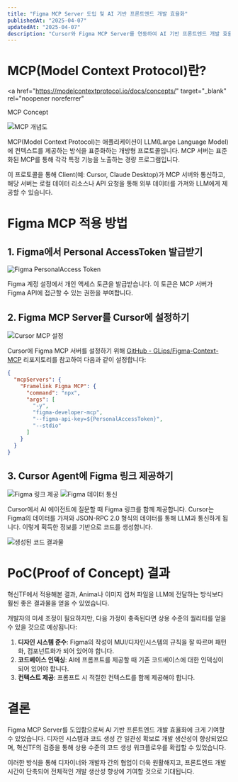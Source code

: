 ```yaml
---
title: "Figma MCP Server 도입 및 AI 기반 프론트엔드 개발 효율화"
publishedAt: "2025-04-07"
updatedAt: "2025-04-07"
description: "Cursor와 Figma MCP Server를 연동하여 AI 기반 프론트엔드 개발 효율화에 기여합니다. 디자인 시스템과 코드 생성 간 일관성 확보로 개발 생산성을 향상시키고, 혁신TF 검증을 통해 상용 수준의 코드 생성 워크플로우를 확립했습니다."
---
```


# MCP(Model Context Protocol)란?

<a
  href="https://modelcontextprotocol.io/docs/concepts/"
  target="_blank"
  rel="noopener noreferrer"
>
  MCP Concept
</a>

![MCP 개념도](/assets/202504/20250403-063513.png)

MCP(Model Context Protocol)는 애플리케이션이 LLM(Large Language Model)에 컨텍스트를 제공하는 방식을 표준화하는 개방형 프로토콜입니다. MCP 서버는 표준화된 MCP를 통해 각각 특정 기능을 노출하는 경량 프로그램입니다.

이 프로토콜을 통해 Client(예: Cursor, Claude Desktop)가 MCP 서버와 통신하고, 해당 서버는 로컬 데이터 리소스나 API 요청을 통해 외부 데이터를 가져와 LLM에게 제공할 수 있습니다.

# Figma MCP 적용 방법

## 1. Figma에서 Personal AccessToken 발급받기

![Figma PersonalAccess Token](/assets/202504/20250403-063959.png)

Figma 계정 설정에서 개인 액세스 토큰을 발급받습니다. 이 토큰은 MCP 서버가 Figma API에 접근할 수 있는 권한을 부여합니다.

## 2. Figma MCP Server를 Cursor에 설정하기

![Cursor MCP 설정](/assets/202504/20250403-064050.png)

Cursor에 Figma MCP 서버를 설정하기 위해 [GitHub - GLips/Figma-Context-MCP](https://github.com/GLips/Figma-Context-MCP) 리포지토리를 참고하여 다음과 같이 설정합니다:

```json
{
  "mcpServers": {
    "Framelink Figma MCP": {
      "command": "npx",
      "args": [
        "-y",
        "figma-developer-mcp",
        "--figma-api-key=${PersonalAccessToken}",
        "--stdio"
      ]
    }
  }
}
```

## 3. Cursor Agent에 Figma 링크 제공하기

![Figma 링크 제공](/assets/202504/20250403-064324.png)
![Figma 데이터 통신](/assets/202504/20250403-064309.png)

Cursor에서 AI 에이전트에 질문할 때 Figma 링크를 함께 제공합니다. Cursor는 Figma의 데이터를 가져와 JSON-RPC 2.0 형식의 데이터를 통해 LLM과 통신하게 됩니다. 이렇게 획득한 정보를 기반으로 코드를 생성합니다.

![생성된 코드 결과물](/assets/202504/20250403-064615.png)

# PoC(Proof of Concept) 결과

혁신TF에서 적용해본 결과, Anima나 이미지 캡쳐 파일을 LLM에 전달하는 방식보다 훨씬 좋은 결과물을 얻을 수 있었습니다.

개발자의 미세 조정이 필요하지만, 다음 가정이 충족된다면 상용 수준의 퀄리티를 얻을 수 있을 것으로 예상됩니다:

1. **디자인 시스템 준수**: Figma의 작성이 MUI/디자인시스템의 규칙을 잘 따르며 패턴화, 컴포넌트화가 되어 있어야 합니다.
2. **코드베이스 인덱싱**: AI에 프롬프트를 제공할 때 기존 코드베이스에 대한 인덱싱이 되어 있어야 합니다.
3. **컨텍스트 제공**: 프롬프트 시 적절한 컨텍스트를 함께 제공해야 합니다.

# 결론

Figma MCP Server를 도입함으로써 AI 기반 프론트엔드 개발 효율화에 크게 기여할 수 있었습니다. 디자인 시스템과 코드 생성 간 일관성 확보로 개발 생산성이 향상되었으며, 혁신TF의 검증을 통해 상용 수준의 코드 생성 워크플로우를 확립할 수 있었습니다.

이러한 방식을 통해 디자이너와 개발자 간의 협업이 더욱 원활해지고, 프론트엔드 개발 시간이 단축되어 전체적인 개발 생산성 향상에 기여할 것으로 기대됩니다.

